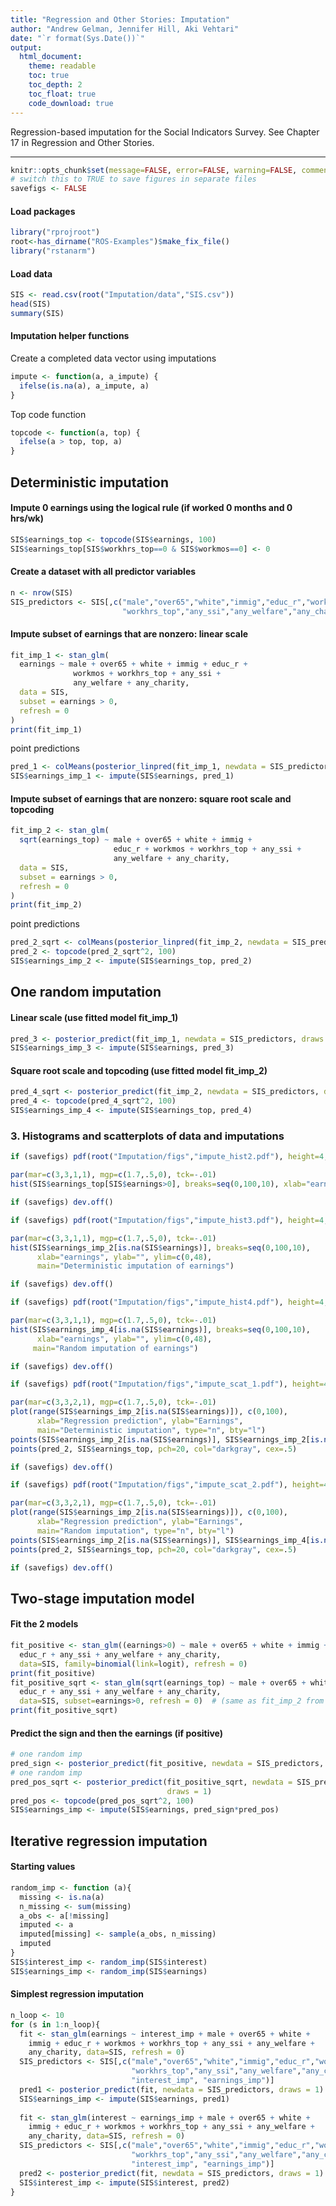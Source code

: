 ```yaml
---
title: "Regression and Other Stories: Imputation"
author: "Andrew Gelman, Jennifer Hill, Aki Vehtari"
date: "`r format(Sys.Date())`"
output:
  html_document:
    theme: readable
    toc: true
    toc_depth: 2
    toc_float: true
    code_download: true
---
```

Regression-based imputation for the Social Indicators Survey. See
Chapter 17 in Regression and Other Stories.

-------------


```r
knitr::opts_chunk$set(message=FALSE, error=FALSE, warning=FALSE, comment=NA)
# switch this to TRUE to save figures in separate files
savefigs <- FALSE
```

#### Load packages

```r
library("rprojroot")
root<-has_dirname("ROS-Examples")$make_fix_file()
library("rstanarm")
```

#### Load data

```r
SIS <- read.csv(root("Imputation/data","SIS.csv"))
head(SIS)
summary(SIS)
```

#### Imputation helper functions</br>
Create a completed data vector using imputations

```r
impute <- function(a, a_impute) {
  ifelse(is.na(a), a_impute, a)
}
```

Top code function

```r
topcode <- function(a, top) {
  ifelse(a > top, top, a)
}
```

## Deterministic imputation
#### Impute 0 earnings using the logical rule (if worked 0 months and 0 hrs/wk)

```r
SIS$earnings_top <- topcode(SIS$earnings, 100)
SIS$earnings_top[SIS$workhrs_top==0 & SIS$workmos==0] <- 0
```

#### Create a dataset with all predictor variables

```r
n <- nrow(SIS)
SIS_predictors <- SIS[,c("male","over65","white","immig","educ_r","workmos",
                         "workhrs_top","any_ssi","any_welfare","any_charity")]
```

#### Impute subset of earnings that are nonzero:  linear scale

```r
fit_imp_1 <- stan_glm(
  earnings ~ male + over65 + white + immig + educ_r +
              workmos + workhrs_top + any_ssi +
              any_welfare + any_charity,
  data = SIS,
  subset = earnings > 0,
  refresh = 0
)
print(fit_imp_1)
```

point predictions

```r
pred_1 <- colMeans(posterior_linpred(fit_imp_1, newdata = SIS_predictors))  
SIS$earnings_imp_1 <- impute(SIS$earnings, pred_1)
```

#### Impute subset of earnings that are nonzero:  square root scale and topcoding

```r
fit_imp_2 <- stan_glm(
  sqrt(earnings_top) ~ male + over65 + white + immig +
                       educ_r + workmos + workhrs_top + any_ssi +
                       any_welfare + any_charity,
  data = SIS,
  subset = earnings > 0,
  refresh = 0
)
print(fit_imp_2)
```

point predictions

```r
pred_2_sqrt <- colMeans(posterior_linpred(fit_imp_2, newdata = SIS_predictors))  
pred_2 <- topcode(pred_2_sqrt^2, 100)
SIS$earnings_imp_2 <- impute(SIS$earnings_top, pred_2)
```

## One random imputation
#### Linear scale (use fitted model fit_imp_1)

```r
pred_3 <- posterior_predict(fit_imp_1, newdata = SIS_predictors, draws = 1)
SIS$earnings_imp_3 <- impute(SIS$earnings, pred_3)
```

#### Square root scale and topcoding (use fitted model fit_imp_2)

```r
pred_4_sqrt <- posterior_predict(fit_imp_2, newdata = SIS_predictors, draws = 1)
pred_4 <- topcode(pred_4_sqrt^2, 100)
SIS$earnings_imp_4 <- impute(SIS$earnings_top, pred_4)
```

### 3.  Histograms and scatterplots of data and imputations

```r
if (savefigs) pdf(root("Imputation/figs","impute_hist2.pdf"), height=4, width=5.5)
```
```r
par(mar=c(3,3,1,1), mgp=c(1.7,.5,0), tck=-.01)
hist(SIS$earnings_top[SIS$earnings>0], breaks=seq(0,100,10), xlab="earnings", ylab="", main="Observed earnings (excluding 0's)")
```
```r
if (savefigs) dev.off()

```
```r
if (savefigs) pdf(root("Imputation/figs","impute_hist3.pdf"), height=4, width=5.5)
```
```r
par(mar=c(3,3,1,1), mgp=c(1.7,.5,0), tck=-.01)
hist(SIS$earnings_imp_2[is.na(SIS$earnings)], breaks=seq(0,100,10),
      xlab="earnings", ylab="", ylim=c(0,48),
      main="Deterministic imputation of earnings")
```
```r
if (savefigs) dev.off()

```
```r
if (savefigs) pdf(root("Imputation/figs","impute_hist4.pdf"), height=4, width=5.5)
```
```r
par(mar=c(3,3,1,1), mgp=c(1.7,.5,0), tck=-.01)
hist(SIS$earnings_imp_4[is.na(SIS$earnings)], breaks=seq(0,100,10),
      xlab="earnings", ylab="", ylim=c(0,48),
     main="Random imputation of earnings")
```
```r
if (savefigs) dev.off()

```
```r
if (savefigs) pdf(root("Imputation/figs","impute_scat_1.pdf"), height=4, width=5)
```
```r
par(mar=c(3,3,2,1), mgp=c(1.7,.5,0), tck=-.01)
plot(range(SIS$earnings_imp_2[is.na(SIS$earnings)]), c(0,100),
      xlab="Regression prediction", ylab="Earnings",
      main="Deterministic imputation", type="n", bty="l")
points(SIS$earnings_imp_2[is.na(SIS$earnings)], SIS$earnings_imp_2[is.na(SIS$earnings)], pch=19, cex=.5)
points(pred_2, SIS$earnings_top, pch=20, col="darkgray", cex=.5)
```
```r
if (savefigs) dev.off()

```
```r
if (savefigs) pdf(root("Imputation/figs","impute_scat_2.pdf"), height=4, width=5)
```
```r
par(mar=c(3,3,2,1), mgp=c(1.7,.5,0), tck=-.01)
plot(range(SIS$earnings_imp_2[is.na(SIS$earnings)]), c(0,100),
      xlab="Regression prediction", ylab="Earnings",
      main="Random imputation", type="n", bty="l")
points(SIS$earnings_imp_2[is.na(SIS$earnings)], SIS$earnings_imp_4[is.na(SIS$earnings)], pch=19, cex=.5)
points(pred_2, SIS$earnings_top, pch=20, col="darkgray", cex=.5)
```
```r
if (savefigs) dev.off()
```

## Two-stage imputation model
#### Fit the 2 models

```r
fit_positive <- stan_glm((earnings>0) ~ male + over65 + white + immig +
  educ_r + any_ssi + any_welfare + any_charity,
  data=SIS, family=binomial(link=logit), refresh = 0)
print(fit_positive)
fit_positive_sqrt <- stan_glm(sqrt(earnings_top) ~ male + over65 + white + immig +
  educ_r + any_ssi + any_welfare + any_charity,
  data=SIS, subset=earnings>0, refresh = 0)  # (same as fit_imp_2 from above)
print(fit_positive_sqrt)
```

#### Predict the sign and then the earnings (if positive)

```r
# one random imp
pred_sign <- posterior_predict(fit_positive, newdata = SIS_predictors, draws = 1)
# one random imp
pred_pos_sqrt <- posterior_predict(fit_positive_sqrt, newdata = SIS_predictors,
                                   draws = 1)
pred_pos <- topcode(pred_pos_sqrt^2, 100)
SIS$earnings_imp <- impute(SIS$earnings, pred_sign*pred_pos)
```

## Iterative regression imputation
#### Starting values

```r
random_imp <- function (a){
  missing <- is.na(a)
  n_missing <- sum(missing)
  a_obs <- a[!missing]
  imputed <- a
  imputed[missing] <- sample(a_obs, n_missing)
  imputed
}
SIS$interest_imp <- random_imp(SIS$interest)
SIS$earnings_imp <- random_imp(SIS$earnings)
```

#### Simplest regression imputation

```r
n_loop <- 10
for (s in 1:n_loop){
  fit <- stan_glm(earnings ~ interest_imp + male + over65 + white +
    immig + educ_r + workmos + workhrs_top + any_ssi + any_welfare +
    any_charity, data=SIS, refresh = 0)
  SIS_predictors <- SIS[,c("male","over65","white","immig","educ_r","workmos",
                           "workhrs_top","any_ssi","any_welfare","any_charity",
                           "interest_imp", "earnings_imp")]
  pred1 <- posterior_predict(fit, newdata = SIS_predictors, draws = 1)
  SIS$earnings_imp <- impute(SIS$earnings, pred1)
  
  fit <- stan_glm(interest ~ earnings_imp + male + over65 + white +
    immig + educ_r + workmos + workhrs_top + any_ssi + any_welfare +
    any_charity, data=SIS, refresh = 0)
  SIS_predictors <- SIS[,c("male","over65","white","immig","educ_r","workmos",
                           "workhrs_top","any_ssi","any_welfare","any_charity",
                           "interest_imp", "earnings_imp")]
  pred2 <- posterior_predict(fit, newdata = SIS_predictors, draws = 1)
  SIS$interest_imp <- impute(SIS$interest, pred2)
}
```

